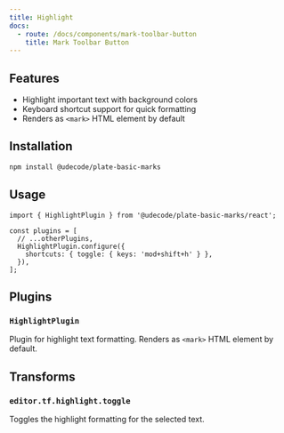 ```yaml
---
title: Highlight
docs:
  - route: /docs/components/mark-toolbar-button
    title: Mark Toolbar Button
---
```


<ComponentPreview name="basic-marks-demo" />

<PackageInfo>

## Features

- Highlight important text with background colors
- Keyboard shortcut support for quick formatting
- Renders as `<mark>` HTML element by default

</PackageInfo>

## Installation

```bash
npm install @udecode/plate-basic-marks
```

## Usage

```tsx
import { HighlightPlugin } from '@udecode/plate-basic-marks/react';

const plugins = [
  // ...otherPlugins,
  HighlightPlugin.configure({
    shortcuts: { toggle: { keys: 'mod+shift+h' } },
  }),
];
```

## Plugins

### `HighlightPlugin`

Plugin for highlight text formatting. Renders as `<mark>` HTML element by default.

## Transforms

### `editor.tf.highlight.toggle`

Toggles the highlight formatting for the selected text. 